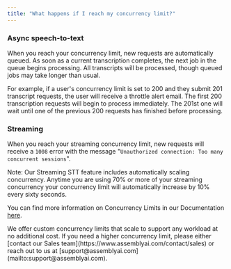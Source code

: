 ```yaml
---
title: "What happens if I reach my concurrency limit?"
---
```


### Async speech-to-text

When you reach your concurrency limit, new requests are automatically queued. As soon as a current transcription completes, the next job in the queue begins processing. All transcripts will be processed, though queued jobs may take longer than usual.

For example, if a user's concurrency limit is set to 200 and they submit 201 transcript requests, the user will receive a throttle alert email. The first 200 transcription requests will begin to process immediately. The 201st one will wait until one of the previous 200 requests has finished before processing.

### Streaming

When you reach your streaming concurrency limit, new requests will receive a `1008` error with the message "`Unauthorized connection: Too many concurrent sessions`".

Note: Our Streaming STT feature includes automatically scaling concurrency. Anytime you are using 70% or more of your streaming concurrency your concurrency limit will automatically increase by 10% every sixty seconds.

You can find more information on Concurrency Limits in our Documentation [here](https://www.assemblyai.com/docs/concepts/concurrency-limit).

<Note title="Need a higher concurrency?">
  We offer custom concurrency limits that scale to support any workload at no
  additional cost. If you need a higher concurrency limit, please either
  [contact our Sales team](https://www.assemblyai.com/contact/sales) or reach
  out to us at [support@assemblyai.com](mailto:support@assemblyai.com).
</Note>
